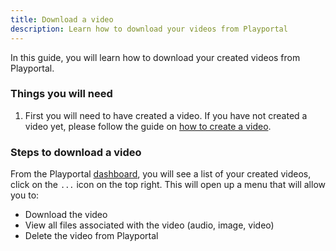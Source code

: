 ```yaml
---
title: Download a video
description: Learn how to download your videos from Playportal
---
```


In this guide, you will learn how to download your created videos from Playportal.

### Things you will need
1. First you will need to have created a video. If you have not created a video yet, please follow the guide on [how to create a video](/support/creating/create-a-video).

### Steps to download a video

From the Playportal [dashboard](/dashboard), you will see a list of your created videos, click on the `...` icon on the top right. 
This will open up a menu that will allow you to:

- Download the video
- View all files associated with the video (audio, image, video)
- Delete the video from Playportal

